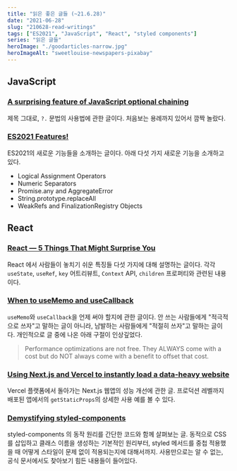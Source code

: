 ```yaml
---
title: "읽은 좋은 글들 (~21.6.28)"
date: "2021-06-28"
slug: "210628-read-writings"
tags: ["ES2021", "JavaScript", "React", "styled components"]
series: "읽은 글들"
heroImage: "./goodarticles-narrow.jpg"
heroImageAlt: "sweetlouise-newspapers-pixabay"
---
```


## JavaScript

### [A surprising feature of JavaScript optional chaining](https://swizec.com/blog/a-surprising-feature-of-javascript-optional-chaining/)

제목 그대로, `?.` 문법의 사용법에 관한 글이다. 처음보는 용례까지 있어서 깜짝 놀랐다.

### [ES2021 Features!](https://h3manth.com/ES2021/)

ES2021의 새로운 기능들을 소개하는 글이다. 아래 다섯 가지 새로운 기능을 소개하고 있다.

- Logical Assignment Operators
- Numeric Separators
- Promise.any and AggregateError
- String.prototype.replaceAll
- WeakRefs and FinalizationRegistry Objects

## React

### [React — 5 Things That Might Surprise You](https://medium.com/geekculture/react-5-things-that-might-surprise-you-ddefd9fbac0f)

React 에서 사람들이 놓치기 쉬운 특징들 다섯 가지에 대해 설명하는 글이다. 각각 `useState`, `useRef`, `key` 어트리뷰트, `Context` API, `children` 프로퍼티와 관련된 내용이다.

### [When to useMemo and useCallback](https://kentcdodds.com/blog/usememo-and-usecallback)

`useMemo`와 `useCallback`을 언제 써야 할지에 관한 글이다. 안 쓰는 사람들에게 "적극적으로 쓰자"고 말하는 글이 아니라, 남발하는 사람들에게 "적절히 쓰자"고 말하는 글이다. 개인적으로 글 중에 나온 아래 구절이 인상깊었다.

> Performance optimizations are not free. They ALWAYS come with a cost but do NOT always come with a benefit to offset that cost.

### [Using Next.js and Vercel to instantly load a data-heavy website](https://tinloof.com/blog/using-next.js-and-vercel-to-instantly-load-a-data-heavy-website/)

Vercel 플랫폼에서 돌아가는 Next.js 웹앱의 성능 개선에 관한 글. 프로덕션 레벨까지 배포된 앱에서의 `getStaticProps`의 상세한 사용 예를 볼 수 있다.

### [Demystifying styled-components](https://www.joshwcomeau.com/react/demystifying-styled-components/)

styled-components 의 동작 원리를 간단한 코드와 함께 살펴보는 글. 동적으로 CSS를 삽입하고 클래스 이름을 생성하는 기본적인 원리부터, styled 메서드를 중첩 적용했을 때 어떻게 스타일이 문제 없이 적용되는지에 대해서까지. 사용만으로는 알 수 없는, 공식 문서에서도 찾아보기 힘든 내용들이 들어있다.
